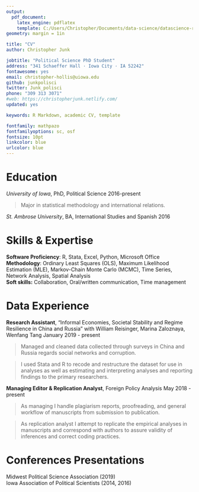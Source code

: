 ```yaml
---
output: 
  pdf_document:
    latex_engine: pdflatex
    template: C:/Users/Christopher/Documents/data-science/datascience-resume/christopherjunk_datascience_resume.tex
geometry: margin = 1in

title: "CV"
author: Christopher Junk

jobtitle: "Political Science PhD Student"
address: "341 Schaeffer Hall · Iowa City · IA 52242"
fontawesome: yes
email: christopher-hollis@uiowa.edu
github: junkpolisci
twitter: Junk_polisci
phone: "309 313 3071"
#web: https://christopherjunk.netlify.com/
updated: yes

keywords: R Markdown, academic CV, template

fontfamily: mathpazo
fontfamilyoptions: sc, osf
fontsize: 10pt
linkcolor: blue
urlcolor: blue
---
```


# Education

*University of Iowa*, PhD, Political Science \hfill 2016-present  

>Major in statistical methodology and international relations.  

*St. Ambrose University*, BA, International Studies and Spanish \hfill 2016

# Skills & Expertise
__Software Proficiency__: R, Stata, Excel, Python, Microsoft Office  
__Methodology__:  Ordinary Least Squares (OLS), Maximum Likelihood Estimation (MLE), Markov-Chain Monte Carlo (MCMC), Time Series, Network Analysis, Spatial Analysis  
__Soft skills:__ Collaboration, Oral/written communication, Time management

# Data Experience

__Research Assistant__, "Informal Economies, Societal Stability and Regime Resilience in China and Russia" with William Reisinger, Marina Zaloznaya, Wenfang Tang  \hfill January 2019 - present

  >Managed and cleaned data collected through surveys in China and Russia regards social networks and corruption.
  
  >I used Stata and R to recode and restructure the dataset for use in analyses as well as estimating and interpreting analyses and reporting findings to the primary researchers.  

__Managing Editor & Replication Analyst__, Foreign Policy Analysis \hfill May 2018 - present  

>As managing I handle plagiarism reports, proofreading, and general workflow of manuscripts from submission to publication. 

>As replication analyst I attempt to replicate the empirical analyses in manuscripts and correspond with authors to assure validity of inferences and correct coding practices.  

<!-- #Relevant Coursework -->

<!-- *POLI:5001	Introductory Methodology*: Learned probability theory and other basic building blocs of advanced statistical analyses for use in social science research.   -->

<!-- *POLI:5003	Intermediate Methodology*: Covered the assumptions and implementation of ordinary least squares (OLS) regression as well as alternative methods, such as dealing with binary dependent variables.   -->

<!-- *POLI:7003	Advanced Methodology*: A wide variety of more advanced methods using data from complex social science data generating processes. Some methods covered here include causal inference, interpolation/imputation, survey analyses, multilevel modeling, and time series analysis.  -->

<!-- *POLI:7002	Time Series Analysis*: This course covered methodology used in the instances of time series, both single time series and cross-sectional analyses. Methodology covered include: AR(F)IMA, (G)ARCH, autoregressive distributed lag models (ADL), error-correction models (ECM), causal inference, time varying parameters, and system of equations/vector autoregression.  -->

<!-- *POLI:7002	Networks*: In this course I learned how to model interconnectednesss in a network setting and use the inclusion of observation-dependency as an aspect of a model's analytic ability. Methodology covered includes: conditional uniform graph (CUG) tests, community detection, diffusion, network (logistic) regression, and the ERGM/SAOM class of models.  -->

<!-- *POLI:7002	Modeling Time and Space*: Covered methodology relating to multi-level structure of data, duration analyses, and spatial analysis methodology.  -->

<!-- *POLI:7450	Computational Methods for Comparative Politics*: Use a wide variety of methodology such as web scraping, text analysis, multi-level models, survey analysis, latent variables, and broad reproducible practice for data management and analysis.   -->


# Conferences Presentations

Midwest Political Science Association (2019)  
Iowa Association of Political Scientists (2014, 2016)
